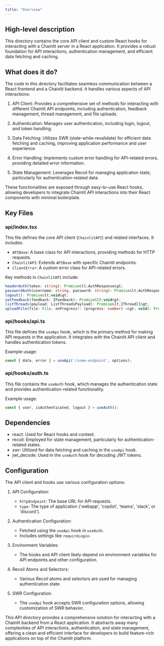 ```yaml
---
title: "Overview"
---
```


## High-level description
This directory contains the core API client and custom React hooks for interacting with a Chainlit server in a React application. It provides a robust foundation for API interactions, authentication management, and efficient data fetching and caching.

## What does it do?
The code in this directory facilitates seamless communication between a React frontend and a Chainlit backend. It handles various aspects of API interactions:

1. API Client: Provides a comprehensive set of methods for interacting with different Chainlit API endpoints, including authentication, feedback management, thread management, and file uploads.

2. Authentication: Manages user authentication, including login, logout, and token handling.

3. Data Fetching: Utilizes SWR (stale-while-revalidate) for efficient data fetching and caching, improving application performance and user experience.

4. Error Handling: Implements custom error handling for API-related errors, providing detailed error information.

5. State Management: Leverages Recoil for managing application state, particularly for authentication-related data.

These functionalities are exposed through easy-to-use React hooks, allowing developers to integrate Chainlit API interactions into their React components with minimal boilerplate.

## Key Files

### api/index.tsx
This file defines the core API client (`ChainlitAPI`) and related interfaces. It includes:

- `APIBase`: A base class for API interactions, providing methods for HTTP requests.
- `ChainlitAPI`: Extends `APIBase` with specific Chainlit endpoints.
- `ClientError`: A custom error class for API-related errors.

Key methods in `ChainlitAPI` include:
```typescript
headerAuth(token: string): Promise&lt;AuthResponse&gt;
passwordAuth(username: string, password: string): Promise&lt;AuthResponse&gt;
logout(): Promise&lt;void&gt;
setFeedback(feedback: IFeedback): Promise&lt;void&gt;
listThreads(payload: ListThreadsPayload): Promise&lt;IThread[]&gt;
uploadFile(file: File, onProgress?: (progress: number) =&gt; void): Promise&lt;UploadResponse&gt;
```

### api/hooks/api.ts
This file defines the `useApi` hook, which is the primary method for making API requests in the application. It integrates with the Chainlit API client and handles authentication tokens.

Example usage:
```typescript
const { data, error } = useApi('/some-endpoint', options);
```

### api/hooks/auth.ts
This file contains the `useAuth` hook, which manages the authentication state and provides authentication-related functionality.

Example usage:
```typescript
const { user, isAuthenticated, logout } = useAuth();
```

## Dependencies
- react: Used for React hooks and context.
- recoil: Employed for state management, particularly for authentication-related states.
- swr: Utilized for data fetching and caching in the `useApi` hook.
- jwt_decode: Used in the `useAuth` hook for decoding JWT tokens.

## Configuration
The API client and hooks use various configuration options:

1. API Configuration:
   - `httpEndpoint`: The base URL for API requests.
   - `type`: The type of application ('webapp', 'copilot', 'teams', 'slack', or 'discord').

2. Authentication Configuration:
   - Fetched using the `useApi` hook in `useAuth`.
   - Includes settings like `requireLogin`.

3. Environment Variables:
   - The hooks and API client likely depend on environment variables for API endpoints and other configuration.

4. Recoil Atoms and Selectors:
   - Various Recoil atoms and selectors are used for managing authentication state.

5. SWR Configuration:
   - The `useApi` hook accepts SWR configuration options, allowing customization of SWR behavior.

This API directory provides a comprehensive solution for interacting with a Chainlit backend from a React application. It abstracts away many complexities of API interactions, authentication, and state management, offering a clean and efficient interface for developers to build feature-rich applications on top of the Chainlit platform.
